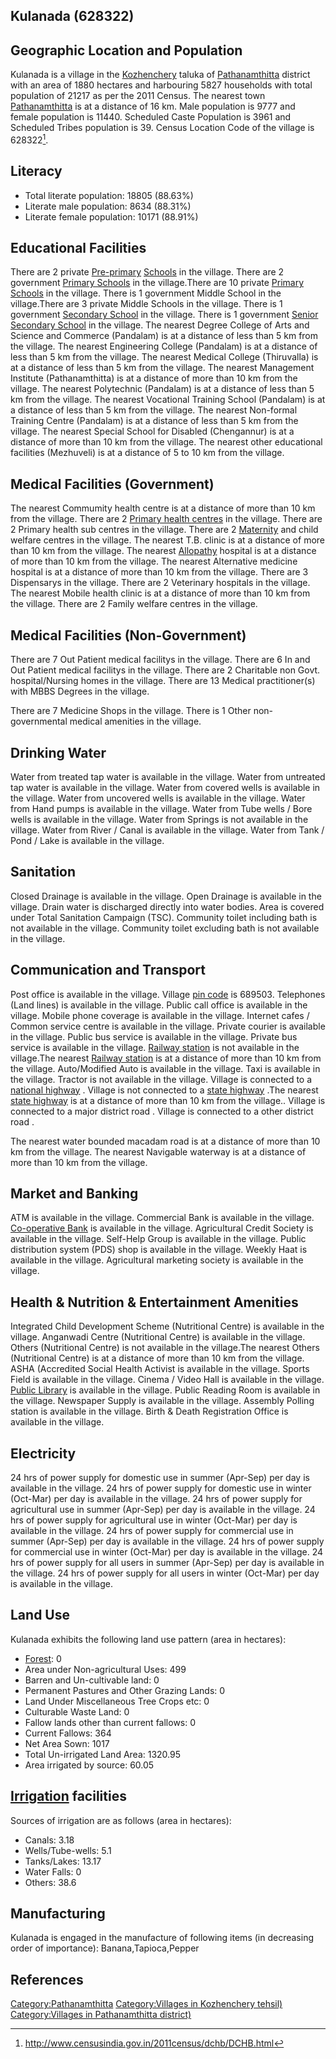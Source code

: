 {{Infobox settlement
| name=Kulanada
| native_name=
| native_name_lang=
| other_name=
| nickname=
| settlement_type=Village
| image_skyline=
| image_alt=
| image_caption=
| pushpin_map=India Kerala
| pushpin_label_position=right
| pushpin_map_alt=
| pushpin_map_caption=Location in Kerala, India
| latd=
| latm=
| lats=
| latNS=
| longd=
| longm=
| longs=
| longEW=
| coordinates_display=inline,title
| subdivision_type=Country
| subdivision_name={{flag|India}}
| subdivision_type1=[[States and territories of India|State]]
| subdivision_name1=Kerala 
| subdivision_type2=[[List of districts of India|District]]
| subdivision_name2=Pathanamthitta
| subdivision_type3=Tahsil
| subdivision_name3=Kozhenchery
| website=
| established_title=<!-- Established -->
| established_date=
| founder=
| named_for=
| government_type=
| governing_body=
| unit_pref=Metric=
| area_footnotes=
| area_rank=
| area_total_km2=18.80
| elevation_footnotes=
| elevation_m=
| population_total=21217
| population_as_of=2011
| population_rank=
| population_density_km2=1128
| population_demonym=
| population_footnotes=
| demographics_type1=Languages
| demographics1_title1=Official
| demographics1_info1=[[Malayalam language|Malayalam]]
| timezone1=[[Indian Standard Time|IST]]
| utc_offset1==+5:30
| postal_code_type=[[Postal Index Number|PIN]]
| postal_code=689503
| area_code_type=Telephone code
| area_code=
| registration_plate=
| blank1_name_sec1=Nearest city
| blank1_info_sec1=[[Pathanamthitta]]
| blank2_name_sec1=[[Human sex ratio|Sex ratio]]
| blank2_info_sec1=1170 [[male|♂]]/[[female|♀]]
| blank3_name_sec1=Literacy
| blank3_info_sec1=88.63%
| blank1_name_sec2=[[2011 Census of India|2011 census]] code
| blank1_info_sec2=628322
| footnotes=
}}

== Kulanada (628322) ==

== Geographic Location and Population ==

Kulanada is a village in the [[Kozhenchery]] taluka of [[Pathanamthitta]] district with an area of 1880 hectares and harbouring 5827 households with total population of 21217 as per the 2011 Census. The nearest town [[Pathanamthitta]] is at a distance of 16 km. Male population is 9777 and female population is 11440. Scheduled Caste Population is 3961 and Scheduled Tribes population is 39. Census Location Code of the village is 628322<ref>http://www.censusindia.gov.in/2011census/dchb/DCHB.html</ref>.


== Literacy ==  
* Total literate population: 18805 (88.63%)
* Literate male population: 8634 (88.31%)
* Literate female population: 10171 (88.91%)


== Educational Facilities ==  
There are 2 private [[Pre-primary]] [[School]]s in the village.
There are 2 government [[Primary School]]s in the village.There are 10 private [[Primary School]]s in the village.
There is 1 government Middle School in the village.There are 3 private Middle Schools in the village.
There is 1 government [[Secondary School]] in the village.
There is 1 government [[Senior Secondary School]] in the village.
The nearest Degree College of Arts and Science and Commerce (Pandalam) is at a distance of less than 5 km from the village.
The nearest Engineering College (Pandalam) is at a distance of less than 5 km from the village.
The nearest Medical College (Thiruvalla) is at a distance of less than 5 km from the village.
The nearest Management Institute (Pathanamthitta) is at a distance of more than 10 km from the village.
The nearest Polytechnic (Pandalam) is at a distance of less than 5 km from the village.
The nearest Vocational Training School (Pandalam) is at a distance of less than 5 km from the village.
The nearest Non-formal Training Centre (Pandalam) is at a distance of less than 5 km from the village.
The nearest Special School for Disabled (Chengannur) is at a distance of more than 10 km from the village.
The nearest other educational facilities (Mezhuveli) is at a distance of 5 to 10 km from the village.


== Medical Facilities (Government) ==
The nearest Commumity health centre is at a distance of more than 10 km from the village.
There are 2 [[Primary health centre]]s in the village.
There are 2 Primary health sub centres in the village.
There are 2 [[Maternity]] and child welfare centres in the village.
The nearest T.B. clinic is at a distance of more than 10 km from the village.
The nearest [[Allopathy]] hospital is at a distance of more than 10 km from the village.
The nearest Alternative medicine hospital is at a distance of more than 10 km from the village.
There are 3 Dispensarys in the village.
There are 2 Veterinary hospitals in the village.
The nearest Mobile health clinic is at a distance of more than 10 km from the village.
There are 2 Family welfare centres in the village.


== Medical Facilities (Non-Government) ==
There are 7 Out Patient medical facilitys in the village.
There are 6 In and Out Patient medical facilitys in the village.
There are 2 Charitable non Govt. hospital/Nursing homes in the village.
There are 13 Medical practitioner(s) with MBBS Degrees in the village.



There are 7 Medicine Shops in the village.
There is 1 Other non-governmental medical amenities in the village.


== Drinking Water ==
Water from treated tap water is available in the village.
Water from untreated tap water is available in the village.
Water from covered wells is available in the village.
Water from uncovered wells is available in the village.
Water from Hand pumps is available in the village.
Water from Tube wells / Bore wells is available in the village.
Water from Springs is not available in the village.
Water from River / Canal is available in the village.
Water from Tank / Pond / Lake is available in the village.


== Sanitation ==
Closed Drainage is available in the village.
Open Drainage is available in the village.
Drain water is discharged directly into water bodies.
Area is covered under Total Sanitation Campaign (TSC).
Community toilet including bath is not available in the village.
Community toilet excluding bath is not available in the village.


== Communication and Transport ==
Post office is available in the village.
Village [[pin code]] is 689503.
Telephones (Land lines) is available in the village.
Public call office is available in the village.
Mobile phone coverage is available in the village.
Internet cafes / Common service centre is available in the village.
Private courier is available in the village.
Public bus service is available in the village.
Private bus service is available in the village.
[[Railway station]] is not available in the village.The nearest [[Railway station]] is at a distance of more than 10 km from the village.
Auto/Modified Auto is available in the village.
Taxi is available in the village.
Tractor is not available in the village.
Village is connected to a [[national highway]]  .
Village is not connected to a [[state highway]] .The nearest [[state highway]] is at a distance of more than 10 km from the village..
Village is connected to a major district road    .
Village is connected to a other district road  .


The nearest water bounded macadam road is at a distance of more than 10 km from the village.
The nearest Navigable waterway is at a distance of more than 10 km from the village.



== Market and Banking ==
ATM is available in the village.
Commercial Bank is available in the village.
[[Co-operative Bank]] is available in the village.
Agricultural Credit Society is available in the village.
Self-Help Group is available in the village.
Public distribution system (PDS) shop is available in the village.
Weekly Haat is available in the village.
Agricultural marketing society is available in the village.


== Health & Nutrition & Entertainment Amenities ==
Integrated Child Development Scheme (Nutritional Centre) is available in the village.
Anganwadi Centre (Nutritional Centre) is available in the village.
Others (Nutritional Centre) is not available in the village.The nearest Others (Nutritional Centre) is at a distance of more than 10 km from the village.
ASHA (Accredited Social Health Activist is available in the village.
Sports Field is available in the village.
Cinema / Video Hall is available in the village.
[[Public Library]] is available in the village.
Public Reading Room is available in the village.
Newspaper Supply is available in the village.
Assembly Polling station is available in the village.
Birth & Death Registration Office is available in the village.


== Electricity ==
24 hrs of power supply for domestic use in summer (Apr-Sep) per day is available in the village.
24 hrs of power supply for domestic use in winter (Oct-Mar) per day is available in the village.
24 hrs of power supply for agricultural use in summer (Apr-Sep) per day is available in the village.
24 hrs of power supply for agricultural use in winter (Oct-Mar) per day is available in the village.
24 hrs of power supply for commercial use in summer (Apr-Sep) per day is available in the village.
24 hrs of power supply for commercial use in winter (Oct-Mar) per day is available in the village.
24 hrs of power supply for all users in summer (Apr-Sep) per day is available in the village.
24 hrs of power supply for all users in winter (Oct-Mar) per day is available in the village.


== Land Use ==
Kulanada exhibits the following land use pattern (area in hectares):
* [[Forest]]: 0
* Area under Non-agricultural Uses: 499
* Barren and Un-cultivable land: 0
* Permanent Pastures and Other Grazing Lands: 0
* Land Under Miscellaneous Tree Crops etc: 0
* Culturable Waste Land: 0
* Fallow lands other than current fallows: 0
* Current Fallows: 364
* Net Area Sown: 1017
* Total Un-irrigated Land Area: 1320.95
* Area irrigated by source: 60.05


== [[Irrigation]] facilities ==
Sources of irrigation are as follows (area in hectares):
* Canals: 3.18
* Wells/Tube-wells: 5.1
* Tanks/Lakes: 13.17
* Water Falls: 0
* Others: 38.6


== Manufacturing ==
Kulanada is engaged in the manufacture of following items (in decreasing order of importance): Banana,Tapioca,Pepper


[[Category:Pathanamthitta]]
[[Category:Villages in Kozhenchery tehsil)]]
[[Category:Villages in Pathanamthitta district)]]


== References ==
{{Reflist}}


